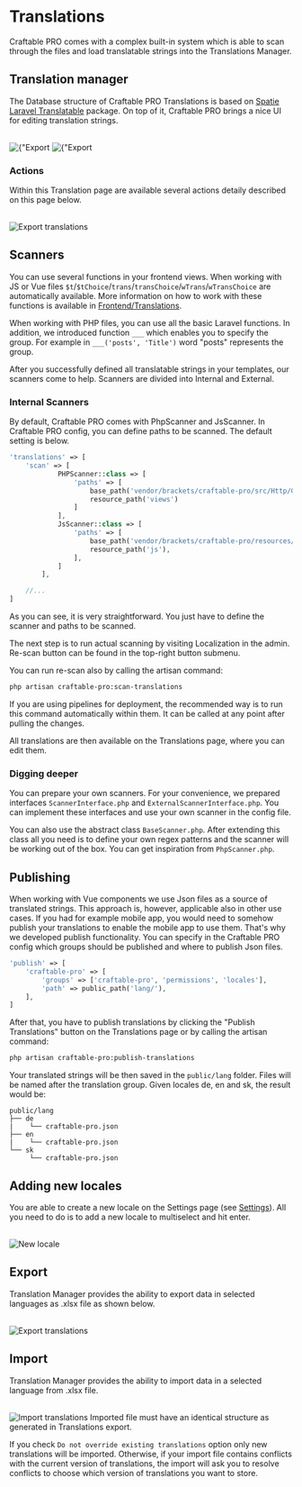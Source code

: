 
# Translations

Craftable PRO comes with a complex built-in system which is able to scan through the files and load translatable strings into the Translations Manager.

## Translation manager

The Database structure of Craftable PRO Translations is based on [Spatie Laravel Translatable](https://spatie.be/docs/laravel-translatable) package. On top of it, Craftable PRO brings a nice UI for editing translation strings.

<br />
<div className="flex items-start gap-4">
  <Image alt={"Export translations"} src="/images/translations.png" />
  <Image alt={"Export translations"} src="/images/edit-translations.png" />
</div>

### Actions

Within this Translation page are available several actions detaily described on this page below.

<br />
<Image alt="Export translations" src="/images/translations-actions.png" />

## Scanners

You can use several functions in your frontend views. When working with JS or Vue files `$t`/`$tChoice`/`trans`/`transChoice`/`wTrans`/`wTransChoice` are automatically available. More information on how to work with these functions is available in [Frontend/Translations](/v3/frontend/translations).

When working with PHP files, you can use all the basic Laravel functions. In addition, we introduced function `___` which enables you to specify the group. For example in `___('posts', 'Title')` word "posts" represents the group.

After you successfully defined all translatable strings in your templates, our scanners come to help. Scanners are divided into Internal and External.

### Internal Scanners

By default, Craftable PRO comes with PhpScanner and JsScanner. In Craftable PRO config, you can define paths to be scanned. The default setting is below.

```php filename="config/craftable-pro.php"
'translations' => [
    'scan' => [
            PHPScanner::class => [
                'paths' => [
                    base_path('vendor/brackets/craftable-pro/src/Http/Controllers'),
                    resource_path('views')
                ]
            ],
            JsScanner::class => [
                'paths' => [
                    base_path('vendor/brackets/craftable-pro/resources/js'),
                    resource_path('js'),
                ],
            ]
        ],

    //...
]
```

As you can see, it is very straightforward. You just have to define the scanner and paths to be scanned.

The next step is to run actual scanning by visiting Localization in the admin. Re-scan button can be found in the top-right button submenu.

You can run re-scan also by calling the artisan command:

```bash copy
php artisan craftable-pro:scan-translations
```

<Callout type="info">
  If you are using pipelines for deployment, the recommended way is to run this
  command automatically within them. It can be called at any point after pulling
  the changes.
</Callout>

All translations are then available on the Translations page, where you can edit them.

### Digging deeper

You can prepare your own scanners. For your convenience, we prepared interfaces `ScannerInterface.php` and `ExternalScannerInterface.php`. You can implement these interfaces and use your own scanner in the config file.

You can also use the abstract class `BaseScanner.php`. After extending this class all you need is to define your own regex patterns and the scanner will be working out of the box. You can get inspiration from `PhpScanner.php`.

## Publishing

When working with Vue components we use Json files as a source of translated strings. This approach is, however, applicable also in other use cases. If you had for example mobile app, you would need to somehow publish your translations to enable the mobile app to use them. That's why we developed publish functionality.
You can specify in the Craftable PRO config which groups should be published and where to publish Json files.

```php filename="config/craftable-pro.php"
'publish' => [
    'craftable-pro' => [
        'groups' => ['craftable-pro', 'permissions', 'locales'],
        'path' => public_path('lang/'),
    ],
]
```

After that, you have to publish translations by clicking the "Publish Translations" button on the Translations page or by calling the artisan command:

```bash copy
php artisan craftable-pro:publish-translations
```

Your translated strings will be then saved in the `public/lang` folder. Files will be named after the translation group. Given locales de, en and sk, the result would be:

```
public/lang
├── de
|    └── craftable-pro.json
├── en
|    └── craftable-pro.json
└── sk
     └── craftable-pro.json
```

## Adding new locales

You are able to create a new locale on the Settings page (see [Settings](/v3/basic-features/settings)). All you need to do is to add a new locale to multiselect and hit enter.

<br />
<Image alt="New locale" src="/images/new-locale.png" />

## Export

Translation Manager provides the ability to export data in selected languages as .xlsx file as shown below.

<br />
<Image alt="Export translations" src="/images/export-translations.png" />

## Import

Translation Manager provides the ability to import data in a selected language from .xlsx file.

<br />
<Image
  alt="Import translations"
  width={450}
  height={450}
  src="/images/import-translations.png"
/>

<Callout type="warning">
  Imported file must have an identical structure as generated in Translations
  export.
</Callout>

If you check `Do not override existing translations` option only new translations will be imported. Otherwise, if your import file contains conflicts with the current version of translations, the import will ask you to resolve conflicts to choose which version of translations you want to store.
